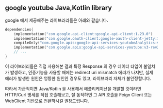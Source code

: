 ## google youtube Java,Kotlin library

google 에서 제공해주는 라이브러리들은 아래와 같습니다.

```kotlin
dependencies{
	implementation("com.google.api-client:google-api-client:1.23.0")
	implementation("com.google.oauth-client:google-oauth-client-jetty:1.23.0")
	compileOnly("com.google.apis:google-api-services-youtubeAnalytics:v2-rev16-1.23.0")
	implementation("com.google.apis:google-api-services-youtube:v3-rev212-1.25.0")
    // ...
}
```

이 라이브러리들은 직접 사용해본 결과 특정 Response 의 경우 데이터 타입이 불일치가 발생하고, 인증기능을 사용할 때에는 redirect uri mismatch 에러가 나지만, 실제 에러가 발생한 원인은 엉뚱한 원인인 경우도 있고, 라이브러리 자체가 불안정합니다.<br/>



따라서 가급적이면 Java/Kotlin 을 사용해서 애플리케이션을 개발할 것이라면 HTTP/Curl 명세를 직접 호출해보고, 잘 동작하면 그 API 호출을 Feign Client 또는 WebClient 기반으로 전환하시길 권장드립니다.<br/>

